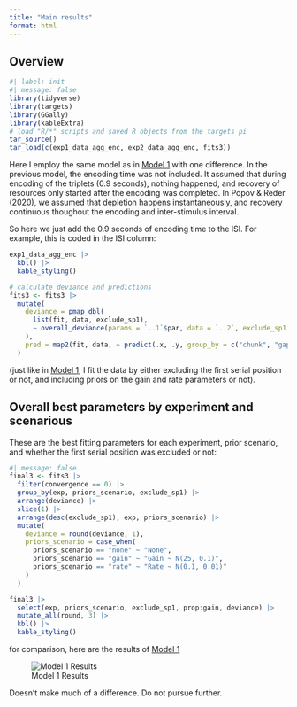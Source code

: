 ```yaml
---
title: "Main results"
format: html
---
```


## Overview

```r
#| label: init
#| message: false
library(tidyverse)
library(targets)
library(GGally)
library(kableExtra)
# load "R/*" scripts and saved R objects from the targets pi
tar_source()
tar_load(c(exp1_data_agg_enc, exp2_data_agg_enc, fits3))
```


Here I employ the same model as in [Model 1](modelling_edas_approach.qmd) with one difference. In the previous model, the encoding time was not included. It assumed that during encoding of the triplets (0.9 seconds), nothing happened, and recovery of resources only started after the encoding was completed. In Popov & Reder (2020), we assumed that depletion happens instantaneously, and recovery continuous thoughout the encoding and inter-stimulus interval.

So here we just add the 0.9 seconds of encoding time to the ISI. For example, this is coded in the ISI column:

```r
exp1_data_agg_enc |>
  kbl() |>
  kable_styling()
```

```r
# calculate deviance and predictions
fits3 <- fits3 |>
  mutate(
    deviance = pmap_dbl(
      list(fit, data, exclude_sp1),
      ~ overall_deviance(params = `..1`$par, data = `..2`, exclude_sp1 = `..3`)
    ),
    pred = map2(fit, data, ~ predict(.x, .y, group_by = c("chunk", "gap")))
  )
```

(just like in [Model 1](modelling_edas_approach.qmd), I fit the data by either excluding the first serial position or not, and including priors on the gain and rate parameters or not).

## Overall best parameters by experiment and scenarious

These are the best fitting parameters for each experiment, prior scenario, and whether the first serial position was excluded or not:

```r
#| message: false
final3 <- fits3 |>
  filter(convergence == 0) |>
  group_by(exp, priors_scenario, exclude_sp1) |>
  arrange(deviance) |>
  slice(1) |>
  arrange(desc(exclude_sp1), exp, priors_scenario) |>
  mutate(
    deviance = round(deviance, 1),
    priors_scenario = case_when(
      priors_scenario == "none" ~ "None",
      priors_scenario == "gain" ~ "Gain ~ N(25, 0.1)",
      priors_scenario == "rate" ~ "Rate ~ N(0.1, 0.01)"
    )
  )

final3 |>
  select(exp, priors_scenario, exclude_sp1, prop:gain, deviance) |>
  mutate_all(round, 3) |>
  kbl() |>
  kable_styling()
```

for comparison, here are the results of [Model 1](modelling_edas_approach.qmd)

![Model 1 Results](20240550-155053.png)

Doesn't make much of a difference. Do not pursue further.
